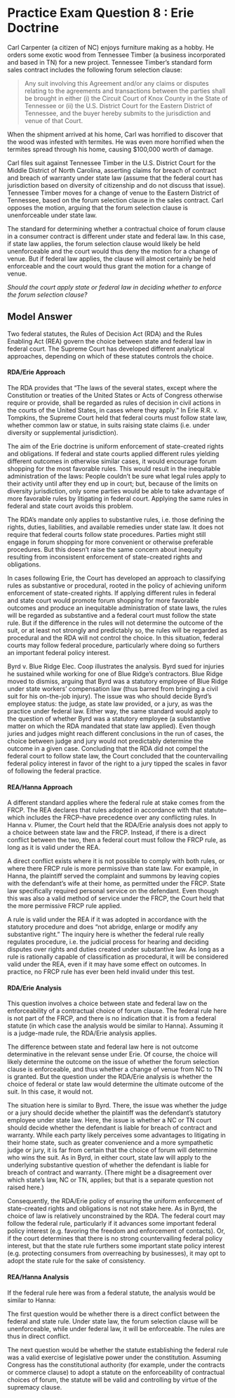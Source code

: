 # Practice Exam Question 8 : Erie Doctrine {.unnumbered}

Carl Carpenter (a citizen of NC) enjoys furniture making as a hobby. He orders some exotic wood from Tennessee Timber (a business incorporated and based in TN) for a new project. Tennessee Timber's standard form sales contract includes the following forum selection clause:

> Any suit involving this Agreement and/or any claims or disputes relating to the agreements and transactions between the parties shall be brought in either (i) the Circuit Court of Knox County in the State of Tennessee or (ii) the U.S. District Court for the Eastern District of Tennessee, and the buyer hereby submits to the jurisdiction and venue of that Court.

When the shipment arrived at his home, Carl was horrified to discover that the wood was infested with termites. He was even more horrified when the termites spread through his home, causing $100,000 worth of damage.

Carl files suit against Tennessee Timber in the U.S. District Court for the Middle District of North Carolina, asserting claims for breach of contract and breach of warranty under state law (assume that the federal court has jurisdiction based on diversity of citizenship and do not discuss that issue). Tennessee Timber moves for a change of venue to the Eastern District of Tennessee, based on the forum selection clause in the sales contract. Carl opposes the motion, arguing that the forum selection clause is unenforceable under state law.

The standard for determining whether a contractual choice of forum clause in a consumer contract is different under state and federal law. In this case, if state law applies, the forum selection clause would likely be held unenforceable and the court would thus deny the motion for a change of venue. But if federal law applies, the clause will almost certainly be held enforceable and the court would thus grant the motion for a change of venue.

_Should the court apply state or federal law in deciding whether to enforce the forum selection clause?_

## Model Answer {.unnumbered}

Two federal statutes, the Rules of Decision Act (RDA) and the Rules Enabling Act (REA) govern the choice between state and federal law in federal court. The Supreme Court has developed different analytical approaches, depending on which of these statutes controls the choice.

#### RDA/Erie Approach

The RDA provides that "The laws of the several states, except where the Constitution or treaties of the United States or Acts of Congress otherwise require or provide, shall be regarded as rules of decision in civil actions in the courts of the United States, in cases where they apply." In Erie R.R. v. Tompkins, the Supreme Court held that federal courts must follow state law, whether common law or statue, in suits raising state claims (i.e. under diversity or supplemental jurisdiction).

The aim of the Erie doctrine is uniform enforcement of state-created rights and obligations. If federal and state courts applied different rules yielding different outcomes in otherwise similar cases, it would encourage forum shopping for the most favorable rules. This would result in the inequitable administration of the laws: People couldn't be sure what legal rules apply to their activity until after they end up in court; but, because of the limits on diversity jurisdiction, only some parties would be able to take advantage of more favorable rules by litigating in federal court. Applying the same rules in federal and state court avoids this problem.

The RDA's mandate only applies to substantive rules, i.e. those defining the rights, duties, liabilities, and available remedies under state law. It does not require that federal courts follow state procedures. Parties might still engage in forum shopping for more convenient or otherwise preferable procedures. But this doesn't raise the same concern about inequity resulting from inconsistent enforcement of state-created rights and obligations.

In cases following Erie, the Court has developed an approach to classifying rules as substantive or procedural, rooted in the policy of achieving uniform enforcement of state-created rights. If applying different rules in federal and state court would promote forum shopping for more favorable outcomes and produce an inequitable administration of state laws, the rules will be regarded as substantive and a federal court must follow the state rule. But if the difference in the rules will not determine the outcome of the suit, or at least not strongly and predictably so, the rules will be regarded as procedural and the RDA will not control the choice. In this situation, federal courts may follow federal procedure, particularly where doing so furthers an important federal policy interest.

Byrd v. Blue Ridge Elec. Coop illustrates the analysis. Byrd sued for injuries he sustained while working for one of Blue Ridge's contractors. Blue Ridge moved to dismiss, arguing that Byrd was a statutory employee of Blue Ridge under state workers' compensation law (thus barred from bringing a civil suit for his on-the-job injury). The issue was who should decide Byrd's employee status: the judge, as state law provided, or a jury, as was the practice under federal law. Either way, the same standard would apply to the question of whether Byrd was a statutory employee (a substantive matter on which the RDA mandated that state law applied). Even though juries and judges might reach different conclusions in the run of cases, the choice between judge and jury would not predictably determine the outcome in a given case. Concluding that the RDA did not compel the federal court to follow state law, the Court concluded that the countervailing federal policy interest in favor of the right to a jury tipped the scales in favor of following the federal practice.

#### REA/Hanna Approach

A different standard applies where the federal rule at stake comes from the FRCP. The REA declares that rules adopted in accordance with that statute--which includes the FRCP--have precedence over any conflicting rules. In Hanna v. Plumer, the Court held that the RDA/Erie analysis does not apply to a choice between state law and the FRCP. Instead, if there is a direct conflict between the two, then a federal court must follow the FRCP rule, as long as it is valid under the REA.

A direct conflict exists where it is not possible to comply with both rules, or where there FRCP rule is more permissive than state law. For example, in Hanna, the plaintiff served the complaint and summons by leaving copies with the defendant's wife at their home, as permitted under the FRCP. State law specifically required personal service on the defendant. Even though this was also a valid method of service under the FRCP, the Court held that the more permissive FRCP rule applied.

A rule is valid under the REA if it was adopted in accordance with the statutory procedure and does "not abridge, enlarge or modify any substantive right." The inquiry here is whether the federal rule really regulates procedure, i.e. the judicial process for hearing and deciding disputes over rights and duties created under substantive law. As long as a rule is rationally capable of classification as procedural, it will be considered valid under the REA, even if it may have some effect on outcomes. In practice, no FRCP rule has ever been held invalid under this test.

#### RDA/Erie Analysis

This question involves a choice between state and federal law on the enforceability of a contractual choice of forum clause. The federal rule here is not part of the FRCP, and there is no indication that it is from a federal statute (in which case the analysis would be similar to Hanna). Assuming it is a judge-made rule, the RDA/Erie analysis applies.

The difference between state and federal law here is not outcome determinative in the relevant sense under Erie. Of course, the choice will likely determine the outcome on the issue of whether the forum selection clause is enforceable, and thus whether a change of venue from NC to TN is granted. But the question under the RDA/Erie analysis is whether the choice of federal or state law would determine the ultimate outcome of the suit. In this case, it would not.

The situation here is similar to Byrd. There, the issue was whether the judge or a jury should decide whether the plaintiff was the defendant's statutory employee under state law. Here, the issue is whether a NC or TN court should decide whether the defendant is liable for breach of contract and warranty. While each party likely perceives some advantages to litigating in their home state, such as greater convenience and a more sympathetic judge or jury, it is far from certain that the choice of forum will determine who wins the suit. As in Byrd, in either court, state law will apply to the underlying substantive question of whether the defendant is liable for breach of contract and warranty. (There might be a disagreement over which state's law, NC or TN, applies; but that is a separate question not raised here.)

Consequently, the RDA/Erie policy of ensuring the uniform enforcement of state-created rights and obligations is not not stake here. As in Byrd, the choice of law is relatively unconstrained by the RDA. The federal court may follow the federal rule, particularly if it advances some important federal policy interest (e.g. favoring the freedom and enforcement of contacts). Or, if the court determines that there is no strong countervailing federal policy interest, but that the state rule furthers some important state policy interest (e.g. protecting consumers from overreaching by businesses), it may opt to adopt the state rule for the sake of consistency.

#### REA/Hanna Analysis

If the federal rule here was from a federal statute, the analysis would be similar to Hanna:

The first question would be whether there is a direct conflict between the federal and state rule. Under state law, the forum selection clause will be unenforceable, while under federal law, it will be enforceable. The rules are thus in direct conflict.

The next question would be whether the statute establishing the federal rule was a valid exercise of legislative power under the constitution. Assuming Congress has the constitutional authority (for example, under the contracts or commerce clause) to adopt a statute on the enforceability of contractual choices of forum, the statute will be valid and controlling by virtue of the supremacy clause.
